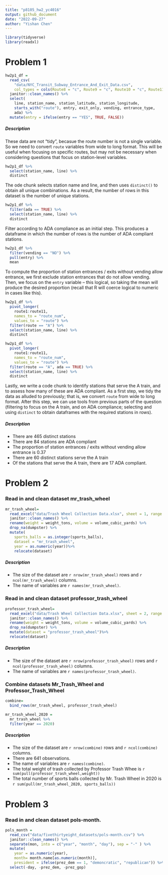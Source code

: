 ```yaml
---
title: "p8105_hw2_yc4016"
output: github_document
date: "2022-09-27"
author: "Yishan Chen"
---
```


```r
library(tidyverse)
library(readxl)
```

# Problem 1 

```r
hw2p1_df = 
  read_csv(
    "data/NYC_Transit_Subway_Entrance_And_Exit_Data.csv",
    col_types = cols(Route8 = "c", Route9 = "c", Route10 = "c", Route11 = "c")) %>% 
  janitor::clean_names() %>% 
  select(
    line, station_name, station_latitude, station_longitude, 
    starts_with("route"), entry, exit_only, vending, entrance_type, 
    ada) %>% 
  mutate(entry = ifelse(entry == "YES", TRUE, FALSE))
```


##### Description 

These data are not "tidy", becasue the route number is not a single variable. So we need to convert `route` variables from wide to long format. This will be useful when focusing on specific routes, but may not be necessary when considering questions that focus on station-level variables. 


```r
hw2p1_df %>% 
  select(station_name, line) %>% 
  distinct
```

The ode chunk selects station name and line, and then uses `distinct()` to obtain all unique combinations. As a result, the number of rows in this dataset is the number of unique stations.


```r
hw2p1_df %>% 
  filter(ada == TRUE) %>% 
  select(station_name, line) %>% 
  distinct
```

Filter according to ADA compliance as an initial step. This produces a dataframe in which the number of rows is the number of ADA compliant stations. 


```r
hw2p1_df %>% 
  filter(vending == "NO") %>% 
  pull(entry) %>% 
  mean
```

To compute the proportion of station entrances / exits without vending allow entrance, we first exclude station entrances that do not allow vending. Then, we focus on the `entry` variable -- this logical, so taking the mean will produce the desired proportion (recall that R will coerce logical to numeric in cases like this).

```r
hw2p1_df %>% 
  pivot_longer(
    route1:route11,
    names_to = "route_num",
    values_to = "route") %>% 
  filter(route == "A") %>% 
  select(station_name, line) %>% 
  distinct

hw2p1_df %>% 
  pivot_longer(
    route1:route11,
    names_to = "route_num",
    values_to = "route") %>% 
  filter(route == "A", ada == TRUE) %>% 
  select(station_name, line) %>% 
  distinct
```

Lastly, we write a code chunk to identify stations that serve the A train, and to assess how many of these are ADA compliant. As a first step, we tidy the data as alluded to previously; that is, we convert `route` from wide to long format. After this step, we can use tools from previous parts of the question (filtering to focus on the A train, and on ADA compliance; selecting and using `distinct` to obtain dataframes with the required stations in rows).

##### Description 

* There are 465 distinct stations
* There are 84 stations are ADA compliant
* The proportion of station entrances / exits without vending allow entrance is 0.37
* There are 60 distinct stations serve the A train
* Of the stations that serve the A train, there are 17 ADA compliant.




# Problem 2 

### Read in and clean dataset mr_trash_wheel

```r
mr_trash_wheel= 
  read_excel("data/Trash Wheel Collection Data.xlsx", sheet = 1, range = "A2:N549") %>% 
  janitor::clean_names() %>% 
  rename(weight = weight_tons, volume = volume_cubic_yards) %>% 
  drop_na(dumpster) %>% 
  mutate(
    sports_balls = as.integer(sports_balls),
    dataset = "mr_trash_wheel",
    year = as.numeric(year))%>% 
    relocate(dataset)
```

##### Description

* The size of the dataset are `r nrow(mr_trash_wheel)` rows and `r ncol(mr_trash_wheel)` columns.
* The name of variables are `r names(mr_trash_wheel)`. 


### Read in and clean dataset professor_trash_wheel

```r
professor_trash_wheel=
  read_excel("data/Trash Wheel Collection Data.xlsx", sheet = 2, range = "A2:M96") %>% 
  janitor::clean_names() %>% 
  rename(weight = weight_tons, volume = volume_cubic_yards) %>% 
  drop_na(dumpster) %>% 
  mutate(dataset = "professor_trash_wheel")%>% 
  relocate(dataset)
```

##### Description

* The size of the dataset are `r nrow(professor_trash_wheel)` rows and `r ncol(professor_trash_wheel)` columns.
* The name of variables are `r names(professor_trash_wheel)`. 


### Combine datasets Mr_Trash_Wheel and Professor_Trash_Wheel

```r
combine=
  bind_rows(mr_trash_wheel, professor_trash_wheel)
```

```r
mr_trash_wheel_2020 =
  mr_trash_wheel %>% 
  filter(year == 2020)
```


##### Description 

* The size of the dataset are `r nrow(combine)` rows and `r ncol(combine)` columns.
* There are 641 observations. 
* The name of variables are `r names(combine)`. 
* The total weight of trash collected by Professor Trash Whee is `r sum(pull(professor_trash_wheel,weight))`
* The total number of sports balls collected by Mr. Trash Wheel in 2020 is `r sum(pull(mr_trash_wheel_2020, sports_balls))`


# Problem 3

### Read in and clean dataset pols-month.

```r
pols_month = 
  read_csv("data/fivethirtyeight_datasets/pols-month.csv") %>% 
  janitor::clean_names() %>% 
  separate(mon, into = c("year", "month", "day"), sep = "-" ) %>% 
  mutate(
    year = as.numeric(year),
    month= month.name[as.numeric(month)],
    president = ifelse(prez_dem == 1, "demoncratic", "republican")) %>% 
  select(-day, -prez_dem, -prez_gop)
```


